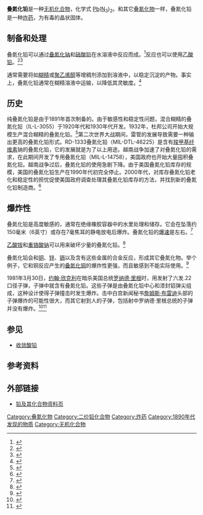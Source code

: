 {{chembox
| verifiedrevid = 416480301
| ImageFile = Lead(II)azide.svg
| ImageSize = | ImageFile1 = Lead azide (modified beta) 01.JPG
| ImageSize1 = 200px
| ImageName1 = Lead(II) azide (modified beta)
| IUPACName =
| OtherNames =
| Section1 = {{Chembox Identifiers
| CAS No = 13424-46-9
| UN Number = 0129
| PubChem = 61600
| SMILES = [N-]=[N+]=N[Pb]N=[N+]=[N-]}}
| Section2 = {{Chembox Properties
| Formula = Pb(N<sub>3</sub>)<sub>2</sub>
| MolarMass = 291.24
| Appearance = 白色晶體
| Density = 4.71 g/cm<sup>3</sup>，固體
| MeltingPt = 190℃（分解）<ref name=pubchem>{{PubChemLink|61600}}</ref><br />350℃（爆炸）<ref name=pphoic />
| BoilingPt =
| Solubility = 2.3 g/100 mL (18 °C) <br /> 9.0 g/100 mL (70 °C)<ref name=pphoic>{{cite book|last = Pradyot|first = Patnaik|year = 2003|title = Handbook of Inorganic Chemicals|publisher = The McGraw-Hill Companies, Inc.|isbn = 0-07-049439-8}}</ref>
| SolubleOther =易溶於[[醋酸|醋酸]]<br/>不溶於[[氨水|氨水]]<ref name=pphoic /><ref name=pubchem />
}}
|Section3={{Chembox Thermochemistry
| DeltaHf = 462.3 kJ/mol<ref name=pphoic />
}}
| Section6 = {{Chembox Explosive
| ShockSens = 高
| FrictionSens = 高
| ExplosiveV = 5180 m/s
| REFactor = }}
| Section7 = {{Chembox Hazards
| MainHazards = 有害，爆炸
| GHSPictograms = {{GHS01}}{{GHS06}}{{GHS08}}{{GHS09}}<ref name=ocsr>{{cite web|url = http://www.ocsresponds.com/ref/msds/ghs/2014/English/Electric%20Detonators%20Division%201.4.pdf|title = Safety Data Sheet of Electronic Detonators, Division 1.4|date = 2014-03-21|website = ocsresponds.com|publisher = Owen Oil Tools LP|access-date = 2014-06-09|archive-date = 2022-01-22|archive-url = https://web.archive.org/web/20220122062243/http://www.ocsresponds.com/ref/msds/ghs/2014/English/Electric%20Detonators%20Division%201.4.pdf}}</ref>
| FlashPt =
| Autoignition = 350℃
|   wxxfh={{wxxfh|F|T|Xi}}
| HPhrases = {{H-phrases|200|302|332|360|373|400|410}}<ref name=ocsr />
| PPhrases = 
|   NFPA-H = 4
|   NFPA-F = 0 
|   NFPA-R = 4}}
| Section8 = {{Chembox Related
| OtherAnions =
| OtherCations = [[疊氮化鉀|疊氮化鉀]]<br />[[叠氮化钠|叠氮化钠]]<br />[[叠氮化铜|叠氮化铜]]
| OtherFunctn =
| Function =
| OtherCpds = [[疊氮酸|疊氮酸]] }}
}}
'''叠氮化铅'''是一种[[无机化合物|无机化合物]]，化学式 [[铅|Pb]]([[氮|N]]<sub>3</sub>)<sub>2</sub>。和其它[[叠氮化物|叠氮化物]]一样，叠氮化铅是一种[[炸药|炸药]]，为有毒的晶状固体。

==制备和处理==
叠氮化铅可以通过[[叠氮化钠|叠氮化钠]]和[[硝酸铅|硝酸铅]]在水溶液中反应而成。<ref name=Ull>{{Ullmann|author=Jacques Boileau, Claude Fauquignon, Bernard Hueber and Hans H. Meyer|title=Explosives|year=2009|doi= 10.1002/14356007.a10_143.pub2}}</ref>反应也可以使用[[乙酸铅|乙酸铅]]。<ref>{{cite web|url=http://www.lambdasyn.org/synfiles/bleiazid.htm|title=λ » LambdaSyn – Synthese von Bleiazid|website=www.lambdasyn.org|access-date=2021-12-09|archive-date=2021-06-22|archive-url=https://web.archive.org/web/20210622104708/https://lambdasyn.org/synfiles/bleiazid.htm}}</ref><ref>{{cite journal | last1 = Verneker | first1 = V. R. Pai | last2 = Forsyth | first2 = Arthur C. | title = Mechanism for controlling the reactivity of lead azide | journal = The Journal of Physical Chemistry | volume = 72 | pages = 111–115 | year = 1968 | doi = 10.1021/j100847a021 | url = http://www.dtic.mil/get-tr-doc/pdf?AD=AD0634629 | access-date = 2021-12-09 | archive-date = 2017-09-22 | archive-url = https://web.archive.org/web/20170922143221/http://www.dtic.mil/get-tr-doc/pdf?AD=AD0634629 }}</ref>

通常需要将如[[糊精|糊精]]或[[聚乙烯醇|聚乙烯醇]]等增稠剂添加到溶液中，以稳定沉淀的产物。事实上，叠氮化铅通常在糊精溶液中运输，以降低其灵敏度。<ref>{{cite book |last= Fedoroff |first= Basil T. |author2=Henry A. Aaronson |author3=Earl F. Reese |author4=Oliver E. Sheffield |author5=George D. Clift  |title= Encyclopedia of Explosives and Related Items (Vol. 1) |publisher= US Army Research and Development Command TACOM, ARDEC |year= 1960 }}</ref>

==历史==
纯叠氮化铅是由{{le|西奥多·库尔提斯|Theodor Curtius}}于1891年首次制备的。由于敏感性和稳定性问题，混合糊精的叠氮化铅（IL-L-3055）于1920年代和1930年代开发。1932年，杜邦公司开始大规模生产混合糊精的叠氮化铅。<ref>{{cite book |title=Energetic Materials, Technology of the Inorganic Azides |volume=2 |publisher=Plenum Press |year=1977 |last1=Fair |first1=Harry David |last2=Walker |first2=Raymond F.}}</ref>第二次世界大战期间，雷管的发展导致需要一种输出{{le|猛度|bristance}}更高的叠氮化铅形式。RD-1333叠氮化铅（MIL-DTL-46225）是含有[[羧甲基纤维素|羧甲基纤维素]]钠的叠氮化铅，它的发展就是为了以上用途。越南战争加速了对叠氮化铅的需求，在此期间开发了专用叠氮化铅（MIL-L-14758），美国政府也开始大量囤积叠氮化铅。越南战争过后，叠氮化铅的使用急剧下降。由于美国叠氮化铅库存的规模，美国的叠氮化铅生产在1990年代初完全停止。2000年代，对库存叠氮化铅老化和稳定性的担忧促使美国政府调查处理其叠氮化铅库存的方法，并找到新的叠氮化铅制造商。<ref>{{Cite journal|last=Lewis|first=T.|date=2005|title=Rolling stock safety assurance [railway safety]|url=http://dx.doi.org/10.1049/ic:20050419|journal=IEE Seminar on Safety Assurance|volume=2005|page=18|publisher=IEE|doi=10.1049/ic:20050419|isbn=0-86341-574-1}}</ref>

==爆炸性==
叠氮化铅是高度敏感的，通常在绝缘橡胶容器中的水里处理和储存。它会在坠落约150毫米（6英寸）或存在7毫焦耳的静电放电后爆炸。叠氮化铅的[[爆速|爆速]]是{{convert|5180|m/s|ft/s|abbr=on}}左右。<ref>{{Cite book|last=Thurman, James T.|url=https://www.worldcat.org/oclc/982451395|title=Practical Bomb Scene Investigation, Third Edition.|date=2017|publisher=CRC Press|isbn=978-1-351-85761-1|edition=3rd|location=Milton|oclc=982451395}}</ref>

[[乙酸铵|乙酸铵]]和[[重铬酸钠|重铬酸钠]]可以用来破坏少量的叠氮化铅。<ref>{{Cite web|url=http://www.tpub.com/gunners/7.htm|title=Primary (Initiating) Explosives|website=www.tpub.com|access-date=2017-02-13|archive-date=2021-12-09|archive-url=https://web.archive.org/web/20211209121652/http://www.tpub.com/gunners/7.htm}}</ref>

叠氮化铅会和[[铜|铜]]、[[锌|锌]]、[[镉|镉]]以及含有这些金属的合金反应，形成其它叠氮化物。举个例子，它和铜反应产生的[[叠氮化铜|叠氮化铜]]的爆炸性更强，而且敏感到不能实际使用。<ref>{{Cite journal|last1=Lazari|first1=Gerasimi|last2=Stamatatos|first2=Theocharis C.|last3=Raptopoulou|first3=Catherine P.|last4=Psycharis|first4=Vassilis|last5=Pissas|first5=Michael|last6=Perlepes|first6=Spyros P.|last7=Boudalis|first7=Athanassios K.|date=2009-04-13|title=A metamagnetic 2D copper(II)-azide complex with 1D ferromagnetism and a hysteretic spin-flop transition|url=http://pubs.rsc.org/en/Content/ArticleLanding/2009/DT/b823423j#!divAbstract|journal=Dalton Transactions|language=en|issue=17|pages=3215–3221|doi=10.1039/B823423J|pmid=19421623|issn=1477-9234|access-date=2021-12-09|archive-date=2021-12-09|archive-url=https://web.archive.org/web/20211209121714/https://pubs.rsc.org/en/content/articlelanding/2009/dt/b823423j#!divAbstract}}</ref>

1981年3月30日，[[约翰·欣克利|约翰·欣克利]]在暗杀美国总统[[罗纳德·里根|罗纳德·里根]]时，用{{le|罗姆RG-14左轮手枪|Röhm RG-14}}发射了六发.22口径子弹，子弹中就含有叠氮化铅。这些子弹是由叠氮化铅中心和漆封铝弹尖组成，这种设计使得子弹撞击时发生爆炸。击中白宫新闻秘书[[詹姆斯·布雷迪|詹姆斯·布雷迪]]头部的子弹爆炸的可能性很大，而其它射到人的子弹，包括射中罗纳德·里根总统的子弹并没有爆炸。<ref>{{Cite news|url=https://www.washingtonpost.com/archive/politics/1981/04/04/the-exploding-bullets/e1bef826-a6f5-47e9-bc32-ff3914e1747b/|title=The Exploding Bullets|first1=Pete|last1=Earley|first2=Charles|last2=Babcock|date=April 4, 1981|work=[[Washington_Post|Washington Post]]|accessdate=2021-12-09|archive-date=2022-01-08|archive-url=https://web.archive.org/web/20220108135604/https://www.washingtonpost.com/archive/politics/1981/04/04/the-exploding-bullets/e1bef826-a6f5-47e9-bc32-ff3914e1747b/}}</ref><ref>{{Cite news|last1=Taubman|first1=Philip|last2=Times|first2=Special To the New York|date=1981-04-03|title=Explosive Bullet Struck Reagan, F.b.i. Discovers|language=en-US|work=The New York Times|url=https://www.nytimes.com/1981/04/03/us/explosive-bullet-struck-reagan-fbi-discovers.html|access-date=2020-05-18|issn=0362-4331|archive-date=2022-01-08|archive-url=https://web.archive.org/web/20220108135439/https://www.nytimes.com/1981/04/03/us/explosive-bullet-struck-reagan-fbi-discovers.html}}</ref>

== 参见 ==
* [[收敛酸铅|收敛酸铅]]

== 参考资料 ==
<references />

== 外部链接 ==
{{Commons category|Lead(II) azide}}
* [https://web.archive.org/web/20080111154608/http://www.npi.gov.au/database/substance-info/profiles/50.html 铅及其化合物资料页]

{{铅化合物}}
{{疊氮化合物}}
[[Category:叠氮化物|Category:叠氮化物]]
[[Category:二价铅化合物|Category:二价铅化合物]]
[[Category:炸药|Category:炸药]]
[[Category:1890年代发现的物质|Category:1890年代发现的物质]]
[[Category:无机化合物|Category:无机化合物]]